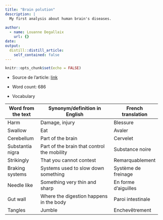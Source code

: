 ```yaml
---
title: "Brain polution"
description: |
  My first analysis about human brain's diseases.
  
author:
  - name: Louanne Degallaix
    url: {}
date:
output:
  distill::distill_article:
    self_contained: false
---
```


```r
knitr::opts_chunk$set(echo = FALSE)
```


* Source de l'article: [link](https://www.sciencedaily.com/releases/2020/10/201006153526.htm)

* Word count: 686 

* Vocabulary

| Word from the text | Synonym/definition in English               | French translation   |
| ------------------ | ------------------------------------------- | -------------------- |
| Harm               | Damage, injury                              | Blessure             |
| Swallow            | Eat                                         | Avaler               |
| Cerebellum         | Part of the brain                           | Cervelet             |
| Substantia nigra   | Part of the brain that control the mobility | Substance noire      |
| Strikingly         | That you cannot contest                     | Remarquablement      |
| Braking systems    | Systems used to slow down something         | Système de freinage  |
| Needle like        | Something very thin and sharp               | En forme d'aiguilles |
| Gut wall           | Where the digestion happens in the body     | Paroi intestinale    |
| Tangles            | Jumble                                      | Enchevêtrement       |



